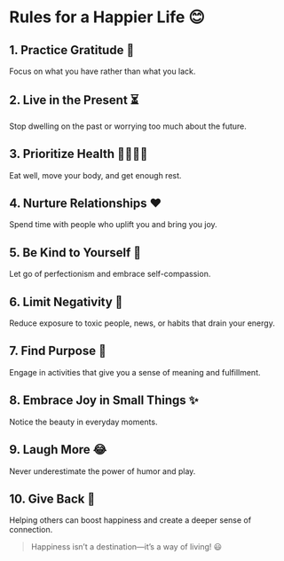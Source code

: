 # Rules for a Happier Life 😊

## 1. **Practice Gratitude 🙏**  
   Focus on what you have rather than what you lack.  

## 2. **Live in the Present ⏳**  
   Stop dwelling on the past or worrying too much about the future.  

## 3. **Prioritize Health 🏃‍♂️🥗💤**  
   Eat well, move your body, and get enough rest.  

## 4. **Nurture Relationships ❤️**  
   Spend time with people who uplift you and bring you joy.  

## 5. **Be Kind to Yourself 🤗**  
   Let go of perfectionism and embrace self-compassion.  

## 6. **Limit Negativity 🚫**  
   Reduce exposure to toxic people, news, or habits that drain your energy.  

## 7. **Find Purpose 🌟**  
   Engage in activities that give you a sense of meaning and fulfillment.  

## 8. **Embrace Joy in Small Things ✨**  
   Notice the beauty in everyday moments.  

## 9. **Laugh More 😂**  
   Never underestimate the power of humor and play.  

## 10. **Give Back 🎁**  
   Helping others can boost happiness and create a deeper sense of connection.  

> Happiness isn’t a destination—it’s a way of living! 😃